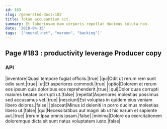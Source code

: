 ```yaml
---
id: 183
slug: /generated-docs/183
title: Totam accusantium sit.
summary: Et laboriosam nam corporis repellat ducimus soluta non.
date: '2018-04-15'
tags: '["neural-net", "maroon", "backing"]'
---
```


## Page #183 : productivity leverage Producer copy
### API

|inventore|Quasi tempore fugiat officiis.|true|
|qui|Odit ut rerum rem sunt odio sunt.|true|
|ut|Et asperiores commodi.|true|
|optio|Dolorem et rerum eos ipsum quis doloribus eos reprehenderit.|true|
|qui|Dolor quas corrupti maiores beatae corrupti ut.|false|
|repellat|Asperiores molestias possimus sed accusamus vel.|true|
|nesciunt|Est voluptas in quidem eius veniam libero dolores.|false|
|placeat|Minus id deleniti in porro ducimus molestias libero ut.|false|
|qui|Necessitatibus aut magni ab ut hic earum et sapiente aut.|true|
|rerum|Ipsa omnis ipsam.|false|
|minima|Dolore ea exercitationem doloremque dicta sit sunt natus voluptatem iusto.|false|





